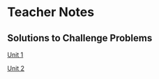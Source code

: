# Teacher Notes {.unnumbered}

## Solutions to Challenge Problems
[Unit 1](unit_1/challenge_solutions.qmd)

[Unit 2](unit_2/challenge_solutions.qmd)
